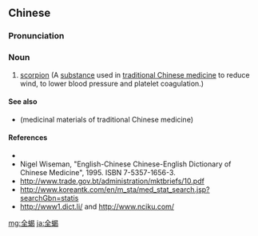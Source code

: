 {{also|全蠍}}
==Chinese==
{{zh-forms}}

===Pronunciation===
{{zh-pron
|m=quánxiē
|cat=n
}}

===Noun===
{{zh-noun}}

# [[scorpion]] (A [[substance]] used in [[traditional Chinese medicine]] to reduce wind, to lower blood pressure and platelet coagulation.)

====See also====
* {{l|zh|药材}} (medicinal materials of traditional Chinese medicine)

====References====
* {{pedialite|全蝎|lang=zh}}
* Nigel Wiseman, "English-Chinese Chinese-English Dictionary of Chinese Medicine", 1995. ISBN 7-5357-1656-3.
* http://www.trade.gov.bt/administration/mktbriefs/10.pdf
* http://www.koreantk.com/en/m_sta/med_stat_search.jsp?searchGbn=statis
* http://www1.dict.li/ and http://www.nciku.com/

[[mg:全蝎]]
[[ja:全蝎]]